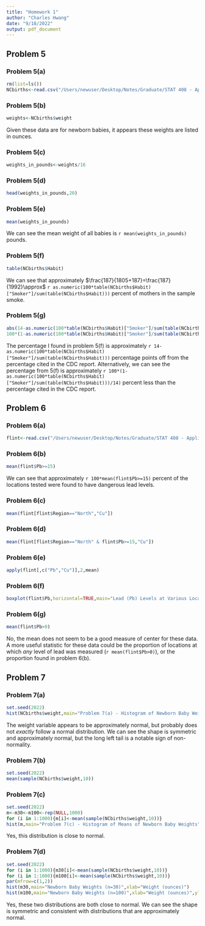 ```yaml
---
title: "Homework 1"
author: "Charles Hwang"
date: "9/18/2022"
output: pdf_document
---
```

## Problem 5

### Problem 5(a)

```r
rm(list=ls())
NCbirths<-read.csv("/Users/newuser/Desktop/Notes/Graduate/STAT 408 - Applied Regression Analysis/births.csv")
```

### Problem 5(b)

```r
weights<-NCbirths$weight
```

Given these data are for newborn babies, it appears these weights are listed in ounces.

### Problem 5(c)

```r
weights_in_pounds<-weights/16
```

### Problem 5(d)

```r
head(weights_in_pounds,20)
```

### Problem 5(e)

```r
mean(weights_in_pounds)
```

We can see the mean weight of all babies is `r mean(weights_in_pounds)` pounds.

### Problem 5(f)

```r
table(NCbirths$Habit)
```

We can see that approximately $\frac{187}{1805+187}=\frac{187}{1992}\approx$ `r as.numeric(100*table(NCbirths$Habit)["Smoker"]/sum(table(NCbirths$Habit)))` percent of mothers in the sample smoke.

### Problem 5(g)

```r
abs(14-as.numeric(100*table(NCbirths$Habit)["Smoker"]/sum(table(NCbirths$Habit))))
100*(1-as.numeric(100*table(NCbirths$Habit)["Smoker"]/sum(table(NCbirths$Habit)))/14)
```

The percentage I found in problem 5(f) is approximately `r 14-as.numeric(100*table(NCbirths$Habit)["Smoker"]/sum(table(NCbirths$Habit)))` percentage points off from the percentage cited in the CDC report. Alternatively, we can see the percentage from 5(f) is approximately `r 100*(1-as.numeric(100*table(NCbirths$Habit)["Smoker"]/sum(table(NCbirths$Habit)))/14)` percent less than the percentage cited in the CDC report.

## Problem 6

### Problem 6(a)

```r
flint<-read.csv("/Users/newuser/Desktop/Notes/Graduate/STAT 408 - Applied Regression Analysis/flint.csv")
```

### Problem 6(b)

```r
mean(flint$Pb>=15)
```

We can see that approximately `r 100*mean(flint$Pb>=15)` percent of the locations tested were found to have dangerous lead levels.

### Problem 6(c)

```r
mean(flint[flint$Region=="North","Cu"])
```

### Problem 6(d)

```r
mean(flint[flint$Region=="North" & flint$Pb>=15,"Cu"])
```

### Problem 6(e)

```r
apply(flint[,c("Pb","Cu")],2,mean)
```

### Problem 6(f)

```r
boxplot(flint$Pb,horizontal=TRUE,main="Lead (Pb) Levels at Various Locations in Flint, Michigan",xlab="Lead Level in PPB (parts per billion)")
```

### Problem 6(g)

```r
mean(flint$Pb>0)
```

No, the mean does not seem to be a good measure of center for these data. A more useful statistic for these data could be the proportion of locations at which *any* level of lead was measured (`r mean(flint$Pb>0)`), or the proportion found in problem 6(b).

## Problem 7

### Problem 7(a)

```r
set.seed(2022)
hist(NCbirths$weight,main="Problem 7(a) - Histogram of Newborn Baby Weights",xlab="Weight (ounces)")
```

The weight variable appears to be approximately normal, but probably does not *exactly* follow a normal distribution. We can see the shape is symmetric and approximately normal, but the long left tail is a notable sign of non-normality.

### Problem 7(b)

```r
set.seed(2022)
mean(sample(NCbirths$weight,10))
```

### Problem 7(c)

```r
set.seed(2022)
m<-m30<-m100<-rep(NULL,1000)
for (i in 1:1000){m[i]<-mean(sample(NCbirths$weight,10))}
hist(m,main="Problem 7(c) - Histogram of Means of Newborn Baby Weights",xlab="Weight (ounces)")
```

Yes, this distribution is close to normal.

### Problem 7(d)

```r
set.seed(2022)
for (i in 1:1000){m30[i]<-mean(sample(NCbirths$weight,10))}
for (i in 1:1000){m100[i]<-mean(sample(NCbirths$weight,10))}
par(mfrow=c(1,2))
hist(m30,main="Newborn Baby Weights (n=30)",xlab="Weight (ounces)")
hist(m100,main="Newborn Baby Weights (n=100)",xlab="Weight (ounces)",ylab="")
```

Yes, these two distributions are both close to normal. We can see the shape is symmetric and consistent with distributions that are approximately normal.